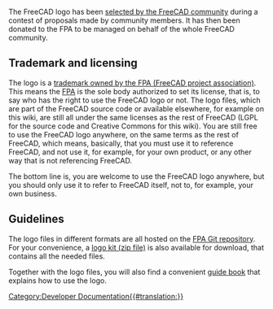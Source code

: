 <languages/>
<translate>
<!--T:1-->
The FreeCAD logo has been [https://forum.freecad.org/viewtopic.php?t=87074 selected by the FreeCAD community] during a contest of proposals made by community members. It has then been donated to the FPA to be managed on behalf of the whole FreeCAD community.

== Trademark and licensing == <!--T:2-->

<!--T:3-->
The logo is a [https://fpa.freecad.org/documents/Trademark.pdf trademark owned by the FPA (FreeCAD project association)]. This means the [https://fpa.freecad.org FPA] is the sole body authorized to set its license, that is, to say who has the right to use the FreeCAD logo or not. The logo files, which are part of the FreeCAD source code or available elsewhere, for example on this wiki, are still all under the same licenses as the rest of FreeCAD (LGPL for the source code and Creative Commons for this wiki). You are still free to use the FreeCAD logo anywhere, on the same terms as the rest of FreeCAD, which means, basically, that you must use it to reference FreeCAD, and not use it, for example, for your own product, or any other way that is not referencing FreeCAD.

<!--T:4-->
The bottom line is, you are welcome to use the FreeCAD logo anywhere, but you should only use it to refer to FreeCAD itself, not to, for example, your own business.

== Guidelines == <!--T:5-->

<!--T:6-->
The logo files in different formats are all hosted on the [https://github.com/FreeCAD/FPA/tree/main/images/logos FPA Git repository]. For your convenience, a [https://github.com/FreeCAD/FPA/blob/main/images/logos/logo_kit.zip logo kit (zip file)] is also available for download, that contains all the needed files.

<!--T:7-->
Together with the logo files, you will also find a convenient [https://github.com/FreeCAD/FPA/blob/main/images/logos/guidelines/guidelines.pdf guide book] that explains how to use the logo.
</translate>
[[Category:Developer Documentation{{#translation:}}]]